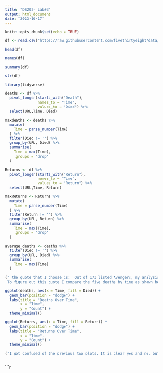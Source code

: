 ```yaml
---
title: "DS202- Lab#3"
output: html_document
date: "2023-10-17"
---
```


```r
knitr::opts_chunk$set(echo = TRUE)
```

```r
df <- read.csv("https://raw.githubusercontent.com/fivethirtyeight/data/master/avengers/avengers.csv", stringsAsFactors = FALSE)
```

```r
head(df)
```

```r
names(df)
```

```r
summary(df)
```

```r
str(df)
```

```r
library(tidyverse)

deaths <- df %>%
  pivot_longer(starts_with("Death"),
               names_to = "Time",
               values_to = "Died") %>%
  select(URL,Time, Died)
```

```r
maxdeaths <- deaths %>% 
  mutate(
    Time = parse_number(Time)
  ) %>% 
  filter(Died != '') %>% 
  group_by(URL, Died) %>% 
  summarise(
    Time = max(Time),
    .groups = 'drop'
  )
```

```r
Returns <- df %>%
  pivot_longer(starts_with("Return"),
               names_to = "Time",
               values_to = "Return") %>%
  select(URL,Time, Return)

```

```r
maxReturns <- Returns %>% 
  mutate(
    Time = parse_number(Time)
  ) %>% 
  filter(Return != '') %>% 
  group_by(URL, Return) %>% 
  summarise(
    Time = max(Time),
    .groups = 'drop'
  )

```


```r
average_deaths <- deaths %>%
  filter(Died != '') %>% 
  group_by(URL, Died) %>% 
  summarise(
    Time = max(Time)
  )
```

```r
(" the quote that I choose is:  Out of 173 listed Avengers, my analysis found that 69 had died at least one time after they joined the team.5 That’s about 40 percent of all people who have ever signed on to the team. Let’s put it this way: If you fall from four or five stories up, there’s a 50 percent chance you die. Getting a membership card in the Avengers is roughly like jumping off a four-story building. 
 To figure out this quote I compare the five deaths by time as shown below")
```

```r
ggplot(deaths, aes(x = Time, fill = Died)) +
  geom_bar(position = "dodge") +
  labs(title = "Deaths Over Time",
       x = "Time",
       y = "Count") +
  theme_minimal()
```

```r
ggplot(Returns, aes(x = Time, fill = Return)) +
  geom_bar(position = "dodge") +
  labs(title = "Returns Over Time",
       x = "Time",
       y = "Count") +
  theme_minimal()
```


```r
("I got confused of the previous two plots. It is clear yes and no, but what is the representation of the pink color? Does it mean something else like died because of sickness or in case of return means unknown or what?")
```


```r


```












```r
